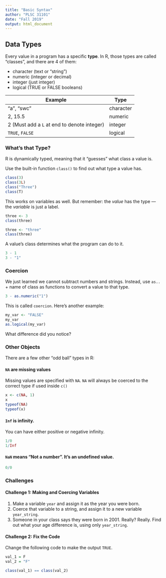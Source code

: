 ```yaml
---
title: "Basic Syntax"
author: "PLSC 31101"
date: "Fall 2019"
output: html_document
---
```


## Data Types

Every value in a program has a specific __type__. In R, those types are called "classes", and there are 4 of them:

* character (text or "string")
* numeric (integer or decimal)
* integer (just integer)
* logical (TRUE or FALSE booleans)

| Example | Type |
| ------- | ---- |
| "a", "swc" | character |
| 2, 15.5 | numeric | 
| 2 (Must add a `L` at end to denote integer) | integer |
| `TRUE`, `FALSE` | logical |

### What's that Type?

R is dynamically typed, meaning that it "guesses" what class a value is. 

Use the built-in function ```class()``` to find out what type a value has.

```r
class(3)
class(3L)
class("Three")
class(T)
```

This works on variables as well. But remember: the _value_ has the type --- the _variable_ is just a label.

```r
three <- 3
class(three)

three <- "three"
class(three)
```

A value's class determines what the program can do to it.

```r
3 - 1
3 - "1"
```

### Coercion

We just learned we cannot subtract numbers and strings. Instead, use  `as..` + name of class as functions to convert a value to that type.

```r
3 - as.numeric("1")
```

This is called `coercion`. Here's another example:

```r
my_var <- "FALSE"
my_var
as.logical(my_var)
```

What difference did you notice?

### Other Objects

There are a few other "odd ball" types in R:

#### `NA` are missing values {-}

Missing values are specified with `NA`. `NA` will always be coerced to the correct type if used inside `c()`

```r
x <- c(NA, 1)
x
typeof(NA)
typeof(x)
```

#### `Inf` is infinity. {-}

You can have either positive or negative infinity.

```r
1/0
1/Inf
```

#### `NaN` means "Not a number". It's an undefined value. {-}

```r
0/0
```


### Challenges

#### Challenge 1: Making and Coercing Variables {-}

1. Make a variable `year` and assign it as the year you were born.
2. Coerce that variable to a string, and assign it to a new variable `year_string`.
3. Someone in your class says they were born in 2001. Really? Really. Find out what your age difference is, using only `year_string`.

#### Challenge 2: Fix the Code {-}

Change the following code to make the output `TRUE`.

```r
val_1 = F
val_2 = "F"

class(val_1) == class(val_2)
```
